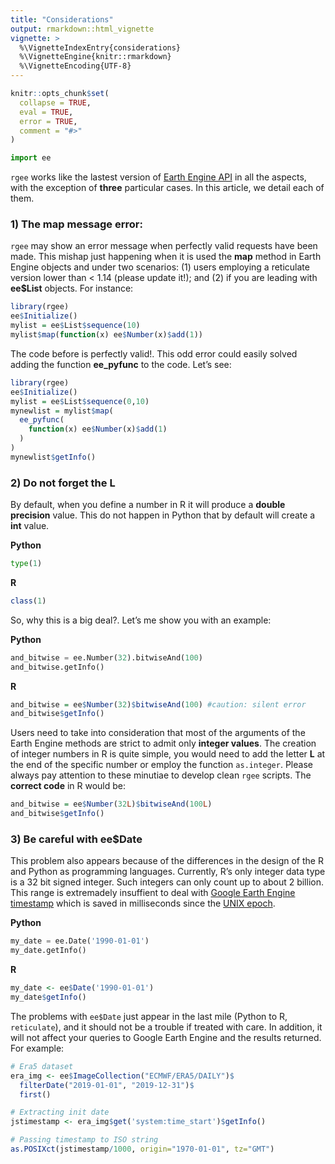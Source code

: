 ```yaml
---
title: "Considerations"
output: rmarkdown::html_vignette
vignette: >
  %\VignetteIndexEntry{considerations}
  %\VignetteEngine{knitr::rmarkdown}
  %\VignetteEncoding{UTF-8}
---
```


```r
knitr::opts_chunk$set(
  collapse = TRUE,
  eval = TRUE,
  error = TRUE,
  comment = "#>"
)
```

```python
import ee
```

`rgee` works like the lastest version of [Earth Engine API](https://pypi.org/project/earthengine-api/) in all the aspects, with the exception of **three** particular cases. In this article, we detail each of them.

### 1) The **map** message error:

`rgee` may show an error message when perfectly valid requests have been made. This mishap just happening when it is used the **map** method in Earth Engine objects and under two scenarios: (1) users employing a reticulate version lower than < 1.14 (please update it!); and (2) if you are leading with **ee$List** objects. For instance:

```r
library(rgee)
ee$Initialize()
mylist = ee$List$sequence(10)
mylist$map(function(x) ee$Number(x)$add(1))
```

The code before is perfectly valid!. This odd error could easily solved adding the function **ee_pyfunc** to the code. Let's see:

```r
library(rgee)
ee$Initialize()
mylist = ee$List$sequence(0,10)
mynewlist = mylist$map(
  ee_pyfunc(
    function(x) ee$Number(x)$add(1)   
  )
)
mynewlist$getInfo()
```

### 2) Do not forget the **L**

By default, when you define a number in R it will produce a **double precision** value. This do not happen in Python that by default will create a **int** value.

**Python**
```python
type(1)
```

**R**
```r
class(1)
```

So, why this is a big deal?. Let's me show you with an example:

**Python**
```python
and_bitwise = ee.Number(32).bitwiseAnd(100)
and_bitwise.getInfo()
```

**R**
```r
and_bitwise = ee$Number(32)$bitwiseAnd(100) #caution: silent error
and_bitwise$getInfo()
```

Users need to take into consideration that most of the arguments of the Earth Engine methods are strict to admit only **integer values**. The creation of integer numbers in R is quite simple, you would need to add the letter **L** at the end of the specific number or employ the function `as.integer`. Please always pay attention to these minutiae to develop clean `rgee` scripts. The **correct code** in R would be:

```r
and_bitwise = ee$Number(32L)$bitwiseAnd(100L)
and_bitwise$getInfo()
```

### 3) Be careful with **ee$Date**

This problem also appears because of the differences in the design of the R and Python as programming languages. Currently, R’s only integer data type is a 32 bit signed integer. Such integers can only count up to about 2 billion. This range is extremadely insuffient to deal with [Google Earth Engine timestamp](https://developers.google.com/earth-engine/glossary) which is saved in milliseconds since the [UNIX epoch](https://en.wikipedia.org/wiki/Unix_time).

**Python**
```python
my_date = ee.Date('1990-01-01')
my_date.getInfo()
```

**R**
```r
my_date <- ee$Date('1990-01-01')
my_date$getInfo()
```

The problems with `ee$Date` just appear in the last mile (Python to R, `reticulate`), and it should not be a trouble if treated with care. In addition, it will not affect your queries to Google Earth Engine and the results returned. For example:

```r
# Era5 dataset
era_img <- ee$ImageCollection("ECMWF/ERA5/DAILY")$
  filterDate("2019-01-01", "2019-12-31")$
  first()

# Extracting init date
jstimestamp <- era_img$get('system:time_start')$getInfo()

# Passing timestamp to ISO string
as.POSIXct(jstimestamp/1000, origin="1970-01-01", tz="GMT")
```

